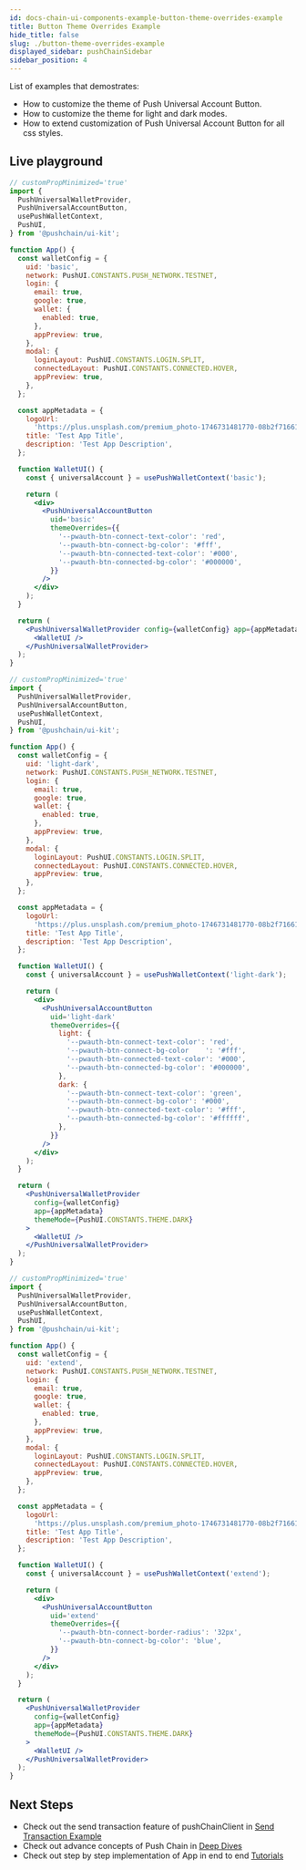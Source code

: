 ```yaml
---
id: docs-chain-ui-components-example-button-theme-overrides-example
title: Button Theme Overrides Example
hide_title: false
slug: ./button-theme-overrides-example
displayed_sidebar: pushChainSidebar
sidebar_position: 4
---
```


<head>
  <title>Button Theme Overrides Example | Examples | UI Kit | Push Chain Docs</title>
</head>


<!-- Content Start -->

List of examples that demostrates:
- How to customize the theme of Push Universal Account Button.
- How to customize the theme for light and dark modes.
- How to extend customization of Push Universal Account Button for all css styles.

## Live playground

<Tabs className="liveplaytab" groupId="button-theme-overrides-example">
  <TabItem value="basic" label="Basic" default>

```jsx live
// customPropMinimized='true'
import {
  PushUniversalWalletProvider,
  PushUniversalAccountButton,
  usePushWalletContext,
  PushUI,
} from '@pushchain/ui-kit';

function App() {
  const walletConfig = {
    uid: 'basic',
    network: PushUI.CONSTANTS.PUSH_NETWORK.TESTNET,
    login: {
      email: true,
      google: true,
      wallet: {
        enabled: true,
      },
      appPreview: true,
    },
    modal: {
      loginLayout: PushUI.CONSTANTS.LOGIN.SPLIT,
      connectedLayout: PushUI.CONSTANTS.CONNECTED.HOVER,
      appPreview: true,
    },
  };

  const appMetadata = {
    logoUrl:
      'https://plus.unsplash.com/premium_photo-1746731481770-08b2f71661d0?q=80&w=2671&auto=format&fit=crop&ixlib=rb-4.1.0&ixid=M3wxMjA3fDB8MHxwaG90by1wYWdlfHx8fGVufDB8fHx8fA%3D%3D',
    title: 'Test App Title',
    description: 'Test App Description',
  };

  function WalletUI() {
    const { universalAccount } = usePushWalletContext('basic');

    return (
      <div>
        <PushUniversalAccountButton
          uid='basic'
          themeOverrides={{
            '--pwauth-btn-connect-text-color': 'red',
            '--pwauth-btn-connect-bg-color': '#fff',
            '--pwauth-btn-connected-text-color': '#000',
            '--pwauth-btn-connected-bg-color': '#000000',
          }}
        />
      </div>
    );
  }

  return (
    <PushUniversalWalletProvider config={walletConfig} app={appMetadata}>
      <WalletUI />
    </PushUniversalWalletProvider>
  );
}
```
</TabItem>

<TabItem value="light-dark" label="Light / Dark">

```jsx live
// customPropMinimized='true'
import {
  PushUniversalWalletProvider,
  PushUniversalAccountButton,
  usePushWalletContext,
  PushUI,
} from '@pushchain/ui-kit';

function App() {
  const walletConfig = {
    uid: 'light-dark',
    network: PushUI.CONSTANTS.PUSH_NETWORK.TESTNET,
    login: {
      email: true,
      google: true,
      wallet: {
        enabled: true,
      },
      appPreview: true,
    },
    modal: {
      loginLayout: PushUI.CONSTANTS.LOGIN.SPLIT,
      connectedLayout: PushUI.CONSTANTS.CONNECTED.HOVER,
      appPreview: true,
    },
  };

  const appMetadata = {
    logoUrl:
      'https://plus.unsplash.com/premium_photo-1746731481770-08b2f71661d0?q=80&w=2671&auto=format&fit=crop&ixlib=rb-4.1.0&ixid=M3wxMjA3fDB8MHxwaG90by1wYWdlfHx8fGVufDB8fHx8fA%3D%3D',
    title: 'Test App Title',
    description: 'Test App Description',
  };

  function WalletUI() {
    const { universalAccount } = usePushWalletContext('light-dark');

    return (
      <div>
        <PushUniversalAccountButton
          uid='light-dark'
          themeOverrides={{
            light: {
              '--pwauth-btn-connect-text-color': 'red',
              '--pwauth-btn-connect-bg-color	': '#fff',
              '--pwauth-btn-connected-text-color': '#000',
              '--pwauth-btn-connected-bg-color': '#000000',
            },
            dark: {
              '--pwauth-btn-connect-text-color': 'green',
              '--pwauth-btn-connect-bg-color': '#000',
              '--pwauth-btn-connected-text-color': '#fff',
              '--pwauth-btn-connected-bg-color': '#ffffff',
            },
          }}
        />
      </div>
    );
  }

  return (
    <PushUniversalWalletProvider
      config={walletConfig}
      app={appMetadata}
      themeMode={PushUI.CONSTANTS.THEME.DARK}
    >
      <WalletUI />
    </PushUniversalWalletProvider>
  );
}
```

</TabItem>

<TabItem value="extend" label="Extending CSS for Any Style">

```jsx live
// customPropMinimized='true'
import {
  PushUniversalWalletProvider,
  PushUniversalAccountButton,
  usePushWalletContext,
  PushUI,
} from '@pushchain/ui-kit';

function App() {
  const walletConfig = {
    uid: 'extend',
    network: PushUI.CONSTANTS.PUSH_NETWORK.TESTNET,
    login: {
      email: true,
      google: true,
      wallet: {
        enabled: true,
      },
      appPreview: true,
    },
    modal: {
      loginLayout: PushUI.CONSTANTS.LOGIN.SPLIT,
      connectedLayout: PushUI.CONSTANTS.CONNECTED.HOVER,
      appPreview: true,
    },
  };

  const appMetadata = {
    logoUrl:
      'https://plus.unsplash.com/premium_photo-1746731481770-08b2f71661d0?q=80&w=2671&auto=format&fit=crop&ixlib=rb-4.1.0&ixid=M3wxMjA3fDB8MHxwaG90by1wYWdlfHx8fGVufDB8fHx8fA%3D%3D',
    title: 'Test App Title',
    description: 'Test App Description',
  };

  function WalletUI() {
    const { universalAccount } = usePushWalletContext('extend');

    return (
      <div>
        <PushUniversalAccountButton
          uid='extend'
          themeOverrides={{
            '--pwauth-btn-connect-border-radius': '32px',
            '--pwauth-btn-connect-bg-color': 'blue',
          }}
        />
      </div>
    );
  }

  return (
    <PushUniversalWalletProvider
      config={walletConfig}
      app={appMetadata}
      themeMode={PushUI.CONSTANTS.THEME.DARK}
    >
      <WalletUI />
    </PushUniversalWalletProvider>
  );
}
```

</TabItem>

</Tabs>

## Next Steps
- Check out the send transaction feature of pushChainClient in [Send Transaction Example](/docs/chain/ui-kit/examples/send-transaction-example)
- Check out advance concepts of Push Chain in [Deep Dives](/docs/chain/deep-dives)
- Check out step by step implementation of App in end to end [Tutorials](/docs/chain/tutorials)